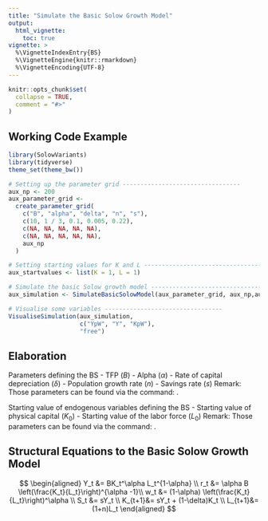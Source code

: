 ```yaml
---
title: "Simulate the Basic Solow Growth Model"
output:
  html_vignette:
    toc: true
vignette: >
  %\VignetteIndexEntry{BS}
  %\VignetteEngine{knitr::rmarkdown}
  %\VignetteEncoding{UTF-8}
---
```


```r
knitr::opts_chunk$set(
  collapse = TRUE,
  comment = "#>"
)
```

## Working Code Example
```r
library(SolowVariants)
library(tidyverse)
theme_set(theme_bw())

# Setting up the parameter grid ---------------------------------
aux_np <- 200
aux_parameter_grid <-
  create_parameter_grid(
    c("B", "alpha", "delta", "n", "s"),
    c(10, 1 / 3, 0.1, 0.005, 0.22),
    c(NA, NA, NA, NA, NA),
    c(NA, NA, NA, NA, NA),
    aux_np
  )

# Setting starting values for K and L ---------------------------------
aux_startvalues <- list(K = 1, L = 1)

# Simulate the basic Solow growth model ---------------------------------
aux_simulation <- SimulateBasicSolowModel(aux_parameter_grid, aux_np,aux_startvalues)

# Visualise some variables ---------------------------------
VisualiseSimulation(aux_simulation,
                    c("YpW", "Y", "KpW"), 
                    "free")
```

## Elaboration
Parameters defining the BS
    - TFP ($B$)
    - Alpha ($\alpha$)
    - Rate of capital depreciation ($\delta$)
    - Population growth rate ($n$)
    - Savings rate ($s$)
Remark: Those parameters can be found via the command: \code{getRequiredParams("BS")}.

Starting value of endogenous variables defining the BS
    - Starting value of physical capital ($K_0$)
    - Starting value of the labor force ($L_0$)
Remark: Those parameters can be found via the command: \code{getRequiredStartingValues("BS")}.

## Structural Equations to the Basic Solow Growth Model
$$
\begin{aligned}
Y_t &= BK_t^\alpha L_t^{1-\alpha} \\
r_t &= \alpha B \left(\frac{K_t}{L_t}\right)^{\alpha -1}\\
w_t &= (1-\alpha) \left(\frac{K_t}{L_t}\right)^\alpha \\
S_t &= sY_t \\
K_{t+1}&= sY_t + (1-\delta)K_t \\
L_{t+1}&=(1+n)L_t
\end{aligned}
$$
